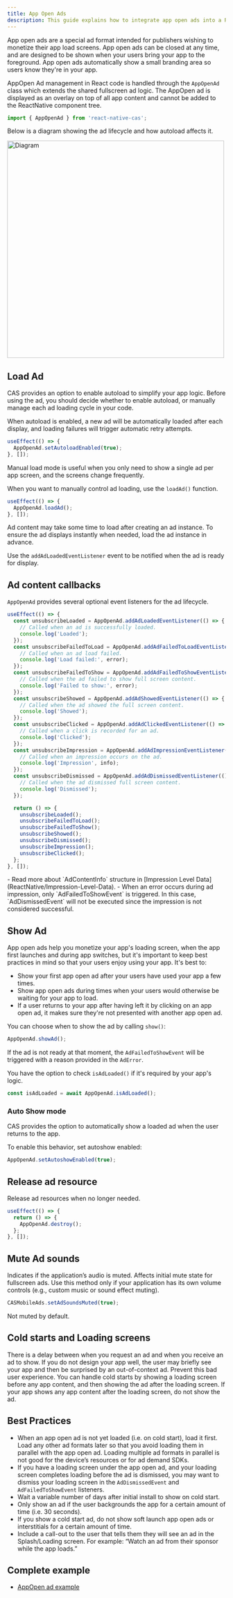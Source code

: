 ```yaml
---
title: App Open Ads
description: This guide explains how to integrate app open ads into a React Native app.
---
```


App open ads are a special ad format intended for publishers wishing to monetize their app load screens.
App open ads can be closed at any time, and are designed to be shown when your users bring your app to the foreground.
App open ads automatically show a small branding area so users know they're in your app.

AppOpen Ad management in React code is handled through the `AppOpenAd` class which extends the shared fullscreen ad logic.
The AppOpen ad is displayed as an overlay on top of all app content and cannot be added to the ReactNative component tree.

```ts
import { AppOpenAd } from 'react-native-cas';
```

Below is a diagram showing the ad lifecycle and how autoload affects it.

<Image zoom src="/assets/Lifecycle-Screen-Ad.png" alt="Diagram" height="500" />

## Load Ad
CAS provides an option to enable autoload to simplify your app logic. 
Before using the ad, you should decide whether to enable autoload, or manually manage each ad loading cycle in your code.

When autoload is enabled, a new ad will be automatically loaded after each display, and loading failures will trigger automatic retry attempts.
```ts
useEffect(() => {
  AppOpenAd.setAutoloadEnabled(true);
}, []);
```

Manual load mode is useful when you only need to show a single ad per app screen, and the screens change frequently.

When you want to manually control ad loading, use the `loadAd()` function.
```ts
useEffect(() => {
  AppOpenAd.loadAd();
}, []);
```

Ad content may take some time to load after creating an ad instance.
To ensure the ad displays instantly when needed, load the ad instance in advance.

Use the `addAdLoadedEventListener` event to be notified when the ad is ready for display.

## Ad content callbacks
`AppOpenAd` provides several optional event listeners for the ad lifecycle.

```ts
useEffect(() => {
  const unsubscribeLoaded = AppOpenAd.addAdLoadedEventListener(() => {
    // Called when an ad is successfully loaded. 
    console.log('Loaded');
  });
  const unsubscribeFailedToLoad = AppOpenAd.addAdFailedToLoadEventListener((error) => {
    // Called when an ad load failed. 
    console.log('Load failed:', error);
  });
  const unsubscribeFailedToShow = AppOpenAd.addAdFailedToShowEventListener((error) => {
    // Called when the ad failed to show full screen content. 
    console.log('Failed to show:', error);
  });
  const unsubscribeShowed = AppOpenAd.addAdShowedEventListener(() => {
    // Called when the ad showed the full screen content. 
    console.log('Showed');
  });
  const unsubscribeClicked = AppOpenAd.addAdClickedEventListener(() => {
    // Called when a click is recorded for an ad.
    console.log('Clicked');
  });
  const unsubscribeImpression = AppOpenAd.addAdImpressionEventListener((info: AdContentInfo) => {
    // Called when an impression occurs on the ad.
    console.log('Impression', info);
  });
  const unsubscribeDismissed = AppOpenAd.addAdDismissedEventListener(() => {
    // Called when the ad dismissed full screen content. 
    console.log('Dismissed');
  });

  return () => {
    unsubscribeLoaded();
    unsubscribeFailedToLoad();
    unsubscribeFailedToShow();
    unsubscribeShowed();
    unsubscribeDismissed();
    unsubscribeImpression();
    unsubscribeClicked();
  };
}, []);
```

<Info>
- Read more about `AdContentInfo` structure in [Impression Level Data](ReactNative/Impression-Level-Data).
- When an error occurs during ad impression, only `AdFailedToShowEvent` is triggered.  
  In this case, `AdDismissedEvent` will not be executed since the impression is not considered successful.
</Info>

## Show Ad
App open ads help you monetize your app's loading screen, when the app first launches and during app switches, but it's important to keep best practices in mind so that your users enjoy using your app. It's best to:
- Show your first app open ad after your users have used your app a few times.
- Show app open ads during times when your users would otherwise be waiting for your app to load.
- If a user returns to your app after having left it by clicking on an app open ad, it makes sure they're not presented with another app open ad.

You can choose when to show the ad by calling `show()`:
```ts
AppOpenAd.showAd();
```

If the ad is not ready at that moment, the `AdFailedToShowEvent` will be triggered with a reason provided in the `AdError`.

You have the option to check `isAdLoaded()` if it's required by your app's logic.
```ts
const isAdLoaded = await AppOpenAd.isAdLoaded();
```

### Auto Show mode
CAS provides the option to automatically show a loaded ad when the user returns to the app. 

To enable this behavior, set autoshow enabled:
```ts
AppOpenAd.setAutoshowEnabled(true);
```

## Release ad resource
Release ad resources when no longer needed.

```ts
useEffect(() => {
  return () => {
    AppOpenAd.destroy();
  };
}, []);
```

## Mute Ad sounds
Indicates if the application’s audio is muted. Affects initial mute state for fullscreen ads. Use this method only if your application has its own volume controls (e.g., custom music or sound effect muting).

```ts
CASMobileAds.setAdSoundsMuted(true);
```

Not muted by default.

## Cold starts and Loading screens
There is a delay between when you request an ad and when you receive an ad to show. 
If you do not design your app well, the user may briefly see your app and then be surprised by an out-of-context ad. 
Prevent this bad user experience. You can handle cold starts by showing a loading screen before any app content, and then showing the ad after the loading screen. 
If your app shows any app content after the loading screen, do not show the ad.

## Best Practices
- When an app open ad is not yet loaded (i.e. on cold start), load it first. Load any other ad formats later so that you avoid loading them in parallel with the app open ad. Loading multiple ad formats in parallel is not good for the device’s resources or for ad demand SDKs.
- If you have a loading screen under the app open ad, and your loading screen completes loading before the ad is dismissed, you may want to dismiss your loading screen in the `AdDismissedEvent` and `AdFailedToShowEvent` listeners.
- Wait a variable number of days after initial install to show on cold start.
- Only show an ad if the user backgrounds the app for a certain amount of time (i.e. 30 seconds).
- If you show a cold start ad, do not show soft launch app open ads or interstitials for a certain amount of time.
- Include a call-out to the user that tells them they will see an ad in the Splash/Loading screen. For example: “Watch an ad from their sponsor while the app loads.”

## Complete example
- [AppOpen ad example](https://github.com/cleveradssolutions/CAS-ReactNative/blob/main/example/src/AppOpenExample.tsx)
